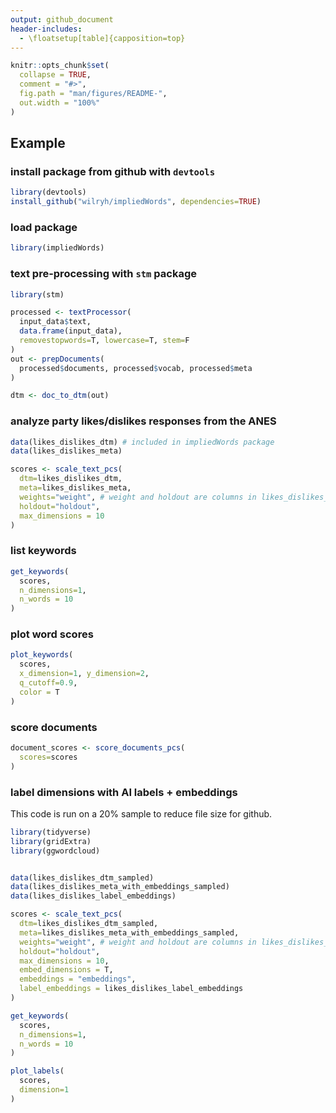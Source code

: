 ```yaml
---
output: github_document
header-includes: 
  - \floatsetup[table]{capposition=top}
---
```


```r
knitr::opts_chunk$set(
  collapse = TRUE,
  comment = "#>",
  fig.path = "man/figures/README-",
  out.width = "100%"
)
```

## Example

### install package from github with `devtools`

```r
library(devtools)
install_github("wilryh/impliedWords", dependencies=TRUE)
```

### load package

```r
library(impliedWords)
```

### text pre-processing with `stm` package

```r
library(stm)

processed <- textProcessor(
  input_data$text,
  data.frame(input_data),
  removestopwords=T, lowercase=T, stem=F
)
out <- prepDocuments(
  processed$documents, processed$vocab, processed$meta
)

dtm <- doc_to_dtm(out)
```


### analyze party likes/dislikes responses from the ANES

```r
data(likes_dislikes_dtm) # included in impliedWords package
data(likes_dislikes_meta)

scores <- scale_text_pcs(
  dtm=likes_dislikes_dtm,
  meta=likes_dislikes_meta,
  weights="weight", # weight and holdout are columns in likes_dislikes_meta
  holdout="holdout",
  max_dimensions = 10
)
```

### list keywords


```r
get_keywords(
  scores,
  n_dimensions=1,
  n_words = 10
)
```


### plot word scores

```r
plot_keywords(
  scores,
  x_dimension=1, y_dimension=2,
  q_cutoff=0.9,
  color = T
)
```

### score documents

```r
document_scores <- score_documents_pcs(
  scores=scores
)
```

### label dimensions with AI labels + embeddings

This code is run on a 20% sample to reduce file size for github.

```r
library(tidyverse)
library(gridExtra)
library(ggwordcloud)


data(likes_dislikes_dtm_sampled)
data(likes_dislikes_meta_with_embeddings_sampled)
data(likes_dislikes_label_embeddings)

scores <- scale_text_pcs(
  dtm=likes_dislikes_dtm_sampled,
  meta=likes_dislikes_meta_with_embeddings_sampled,
  weights="weight", # weight and holdout are columns in likes_dislikes_meta
  holdout="holdout",
  max_dimensions = 10,
  embed_dimensions = T,
  embeddings = "embeddings",
  label_embeddings = likes_dislikes_label_embeddings
)

get_keywords(
  scores,
  n_dimensions=1,
  n_words = 10
)

plot_labels(
  scores,
  dimension=1
)
```

